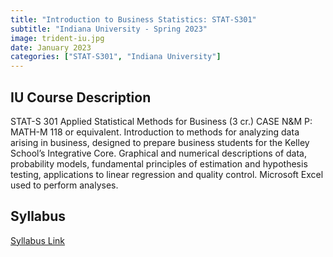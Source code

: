 ---
title: "Introduction to Business Statistics: STAT-S301"
subtitle: "Indiana University - Spring 2023"
image: trident-iu.jpg
date: January 2023
categories: ["STAT-S301", "Indiana University"]
---

## IU Course Description

STAT-S 301 Applied Statistical Methods for Business (3 cr.) CASE N&M P: MATH-M 118 or equivalent. Introduction to methods for analyzing data arising in business, designed to prepare business students for the Kelley School's Integrative Core. Graphical and numerical descriptions of data, probability models, fundamental principles of estimation and hypothesis testing, applications to linear regression and quality control. Microsoft Excel used to perform analyses.

## Syllabus

[Syllabus Link](syllabus-stats301-spring2023.pdf)

